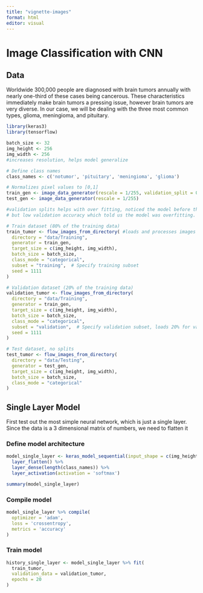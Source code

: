 ```yaml
---
title: "vignette-images"
format: html
editor: visual
---
```


# Image Classification with CNN

## Data

Worldwide 300,000 people are diagnosed with brain tumors annually with nearly one-third of these cases being cancerous. These characteristics immediately make brain tumors a pressing issue, however brain tumors are very diverse. In our case, we will be dealing with the three most common types, glioma, meningioma, and pituitary.

```r
library(keras3)
library(tensorflow)

batch_size <- 32
img_height <- 256
img_width <- 256
#increases resolution, helps model generalize

# Define class names
class_names <- c('notumor', 'pituitary', 'meningioma', 'glioma')

# Normalizes pixel values to [0,1]
train_gen <- image_data_generator(rescale = 1/255, validation_split = 0.2)  # Include validation split
test_gen <- image_data_generator(rescale = 1/255)

#validation splits helps with over fitting, noticed the model before the split had a high accuracy 
# but low validation accuracy which told us the model was overfitting.

# Train dataset (80% of the training data)
train_tumor <- flow_images_from_directory( #loads and processes images from directory
  directory = "data/Training",
  generator = train_gen,
  target_size = c(img_height, img_width),
  batch_size = batch_size,
  class_mode = "categorical",
  subset = "training",  # Specify training subset
  seed = 1111
)

# Validation dataset (20% of the training data)
validation_tumor <- flow_images_from_directory(
  directory = "data/Training",
  generator = train_gen,
  target_size = c(img_height, img_width),
  batch_size = batch_size,
  class_mode = "categorical",
  subset = "validation",  # Specify validation subset, loads 20% for validation
  seed = 1111
)

# Test dataset, no splits
test_tumor <- flow_images_from_directory(
  directory = "data/Testing",
  generator = test_gen,
  target_size = c(img_height, img_width),
  batch_size = batch_size,
  class_mode = "categorical"
)
```

## Single Layer Model

First test out the most simple neural network, which is just a single layer. Since the data is a 3 dimensional matrix of numbers, we need to flatten it 

### Define model architecture
```r
model_single_layer <- keras_model_sequential(input_shape = c(img_height, img_width, 3)) %>%
  layer_flatten() %>%
  layer_dense(length(class_names)) %>%
  layer_activation(activation = 'softmax')

summary(model_single_layer)
```

### Compile model
```r
model_single_layer %>% compile(
  optimizer = 'adam',
  loss = 'crossentropy',
  metrics = 'accuracy'
)
```

### Train model
```r
history_single_layer <- model_single_layer %>% fit(
  train_tumor,
  validation_data = validation_tumor,
  epochs = 20
)
```








